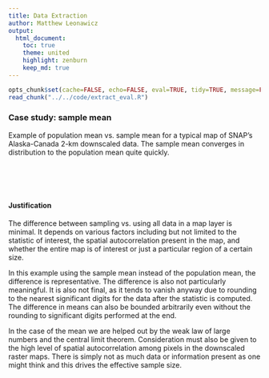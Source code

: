 ```yaml
---
title: Data Extraction
author: Matthew Leonawicz
output:
  html_document:
    toc: true
    theme: united
    highlight: zenburn
    keep_md: true
---
```


```r
opts_chunk$set(cache=FALSE, echo=FALSE, eval=TRUE, tidy=TRUE, message=FALSE, warning=FALSE)
read_chunk("../../code/extract_eval.R")
```

### Case study: sample mean

Example of population mean vs. sample mean for a typical map of SNAP's Alaska-Canada 2-km downscaled data.
The sample mean converges in distribution to the population mean quite quickly.

```r
```

```r
```

```r
```

```r
```

```r
```

#### Justification

The difference between sampling vs. using all data in a map layer is minimal.
It depends on various factors including but not limited to the statistic of interest, the spatial autocorrelation present in the map, and whether the entire map is of interest or just a particular region of a certain size.

In this example using the sample mean instead of the population mean, the difference is representative.
The difference is also not particularly meaningful.
It is also not final, as it tends to vanish anyway due to rounding to the nearest significant digits for the data after the statistic is computed.
The difference in means can also be bounded arbitrarily even without the rounding to significant digits performed at the end.

In the case of the mean we are helped out by the weak law of large numbers and the central limit theorem.
Consideration must also be given to the high level of spatial autocorrelation among pixels in the downscaled raster maps.
There is simply not as much data or information present as one might think and this drives the effective sample size.
